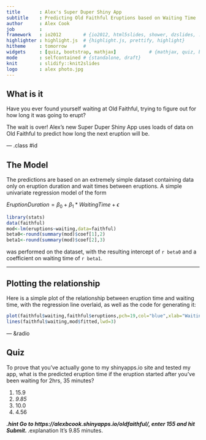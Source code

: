 ```yaml
---
title       : Alex's Super Duper Shiny App
subtitle    : Predicting Old Faithful Eruptions based on Waiting Time
author      : Alex Cook
job         : 
framework   : io2012        # {io2012, html5slides, shower, dzslides, ...}
highlighter : highlight.js  # {highlight.js, prettify, highlight}
hitheme     : tomorrow      # 
widgets     : [quiz, bootstrap, mathjax]            # {mathjax, quiz, bootstrap}
mode        : selfcontained # {standalone, draft}
knit        : slidify::knit2slides
logo        : alex photo.jpg
---
```


## What is it

Have you ever found yourself waiting at Old Faithful, trying to figure out for how long it was going to erupt?  

The wait is over! Alex's new Super Duper Shiny App uses loads of data on Old Faithful to predict how long the next
eruption will be.

--- .class #id 

## The Model

The predictions are based on an extremely simple dataset containing data only on eruption duration and wait times between eruptions. A simple univariate regression model of the form

$EruptionDuration = \beta_0 + \beta_1 * WaitingTime + \epsilon$

```r
library(stats)
data(faithful)
mod<-lm(eruptions~waiting,data=faithful)
beta0<-round(summary(mod)$coef[1],2)
beta1<-round(summary(mod)$coef[2],3)
```

was performed on the dataset, with the resulting intercept of `r beta0` and a coefficient on waiting time of `r beta1`.

---

## Plotting the relationship
Here is a simple plot of the relationship between eruption time and waiting time, with the regression line overlaid, as well as the code for generating it:
```r
plot(faithful$waiting,faithful$eruptions,pch=19,col="blue",xlab="Waiting",ylab="Duration")
lines(faithful$waiting,mod$fitted,lwd=3)
```

--- &radio

## Quiz

To prove that you've actually gone to my shinyapps.io site and tested my app, what is the predicted eruption time if 
the eruption started after you've been waiting for 2hrs, 35 minutes?

1. 15.9
2.  _9.85_
3. 10.0
4. 4.56

***.hint 
Go to https://alexbcook.shinyapps.io/oldfaithful/, enter 155 and hit Submit.
***.explanation 
It's 9.85 minutes.

